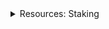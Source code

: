 <div class="stub">
<details><summary>Resources: Staking</summary>

This section is part of a series on the topic of *Staking*.

Docs:
- [Intro to staking](/concepts/chain/proof-of-stake.md)
- [Tutorial: Stake via APIs and smart contracts](/tutorials/assets-tokens/staking-tokens.md)

</details>
</div>